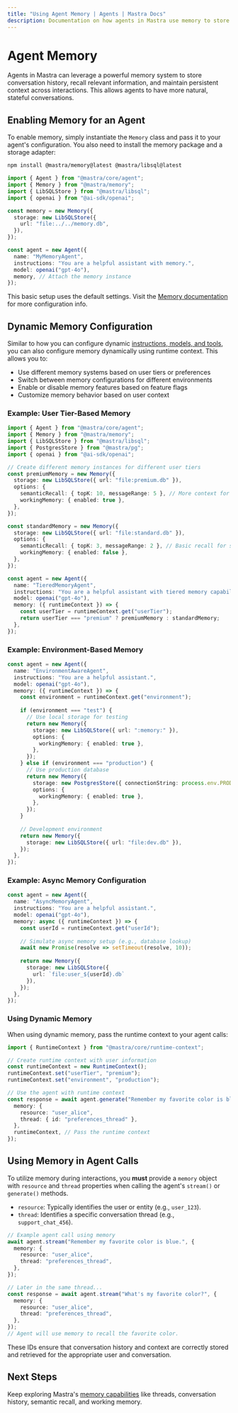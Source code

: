 ```yaml
---
title: "Using Agent Memory | Agents | Mastra Docs"
description: Documentation on how agents in Mastra use memory to store conversation history and contextual information.
---
```


# Agent Memory

Agents in Mastra can leverage a powerful memory system to store conversation history, recall relevant information, and maintain persistent context across interactions. This allows agents to have more natural, stateful conversations.

## Enabling Memory for an Agent

To enable memory, simply instantiate the `Memory` class and pass it to your agent's configuration. You also need to install the memory package and a storage adapter:

```bash npm2yarn copy
npm install @mastra/memory@latest @mastra/libsql@latest
```

```typescript
import { Agent } from "@mastra/core/agent";
import { Memory } from "@mastra/memory";
import { LibSQLStore } from "@mastra/libsql";
import { openai } from "@ai-sdk/openai";

const memory = new Memory({
  storage: new LibSQLStore({
    url: "file:../../memory.db",
  }),
});

const agent = new Agent({
  name: "MyMemoryAgent",
  instructions: "You are a helpful assistant with memory.",
  model: openai("gpt-4o"),
  memory, // Attach the memory instance
});
```

This basic setup uses the default settings. Visit the [Memory documentation](/docs/memory/overview) for more configuration info.

## Dynamic Memory Configuration

Similar to how you can configure dynamic [instructions, models, and tools](./dynamic-agents.mdx), you can also configure memory dynamically using runtime context. This allows you to:

- Use different memory systems based on user tiers or preferences
- Switch between memory configurations for different environments
- Enable or disable memory features based on feature flags
- Customize memory behavior based on user context

### Example: User Tier-Based Memory

```typescript
import { Agent } from "@mastra/core/agent";
import { Memory } from "@mastra/memory";
import { LibSQLStore } from "@mastra/libsql";
import { PostgresStore } from "@mastra/pg";
import { openai } from "@ai-sdk/openai";

// Create different memory instances for different user tiers
const premiumMemory = new Memory({
  storage: new LibSQLStore({ url: "file:premium.db" }),
  options: {
    semanticRecall: { topK: 10, messageRange: 5 }, // More context for premium users
    workingMemory: { enabled: true },
  },
});

const standardMemory = new Memory({
  storage: new LibSQLStore({ url: "file:standard.db" }),
  options: {
    semanticRecall: { topK: 3, messageRange: 2 }, // Basic recall for standard users
    workingMemory: { enabled: false },
  },
});

const agent = new Agent({
  name: "TieredMemoryAgent",
  instructions: "You are a helpful assistant with tiered memory capabilities.",
  model: openai("gpt-4o"),
  memory: ({ runtimeContext }) => {
    const userTier = runtimeContext.get("userTier");
    return userTier === "premium" ? premiumMemory : standardMemory;
  },
});
```

### Example: Environment-Based Memory

```typescript
const agent = new Agent({
  name: "EnvironmentAwareAgent",
  instructions: "You are a helpful assistant.",
  model: openai("gpt-4o"),
  memory: ({ runtimeContext }) => {
    const environment = runtimeContext.get("environment");
    
    if (environment === "test") {
      // Use local storage for testing
      return new Memory({
        storage: new LibSQLStore({ url: ":memory:" }),
        options: {
          workingMemory: { enabled: true },
        },
      });
    } else if (environment === "production") {
      // Use production database
      return new Memory({
        storage: new PostgresStore({ connectionString: process.env.PRODUCTION_DB_URL }),
        options: {
          workingMemory: { enabled: true },
        },
      });
    }
    
    // Development environment
    return new Memory({
      storage: new LibSQLStore({ url: "file:dev.db" }),
    });
  },
});
```

### Example: Async Memory Configuration

```typescript
const agent = new Agent({
  name: "AsyncMemoryAgent",
  instructions: "You are a helpful assistant.",
  model: openai("gpt-4o"),
  memory: async ({ runtimeContext }) => {
    const userId = runtimeContext.get("userId");
    
    // Simulate async memory setup (e.g., database lookup)
    await new Promise(resolve => setTimeout(resolve, 10));
    
    return new Memory({
      storage: new LibSQLStore({ 
        url: `file:user_${userId}.db` 
      }),
    });
  },
});
```

### Using Dynamic Memory

When using dynamic memory, pass the runtime context to your agent calls:

```typescript
import { RuntimeContext } from "@mastra/core/runtime-context";

// Create runtime context with user information
const runtimeContext = new RuntimeContext();
runtimeContext.set("userTier", "premium");
runtimeContext.set("environment", "production");

// Use the agent with runtime context
const response = await agent.generate("Remember my favorite color is blue.", {
  memory: {
    resource: "user_alice",
    thread: { id: "preferences_thread" },
  },
  runtimeContext, // Pass the runtime context
});
```

## Using Memory in Agent Calls

To utilize memory during interactions, you **must** provide a `memory` object with `resource` and `thread` properties when calling the agent's `stream()` or `generate()` methods.

- `resource`: Typically identifies the user or entity (e.g., `user_123`).
- `thread`: Identifies a specific conversation thread (e.g., `support_chat_456`).

```typescript
// Example agent call using memory
await agent.stream("Remember my favorite color is blue.", {
  memory: {
    resource: "user_alice",
    thread: "preferences_thread",
  },
});

// Later in the same thread...
const response = await agent.stream("What's my favorite color?", {
  memory: {
    resource: "user_alice",
    thread: "preferences_thread",
  },
});
// Agent will use memory to recall the favorite color.
```

These IDs ensure that conversation history and context are correctly stored and retrieved for the appropriate user and conversation.

## Next Steps

Keep exploring Mastra's [memory capabilities](/docs/memory/overview) like threads, conversation history, semantic recall, and working memory.
